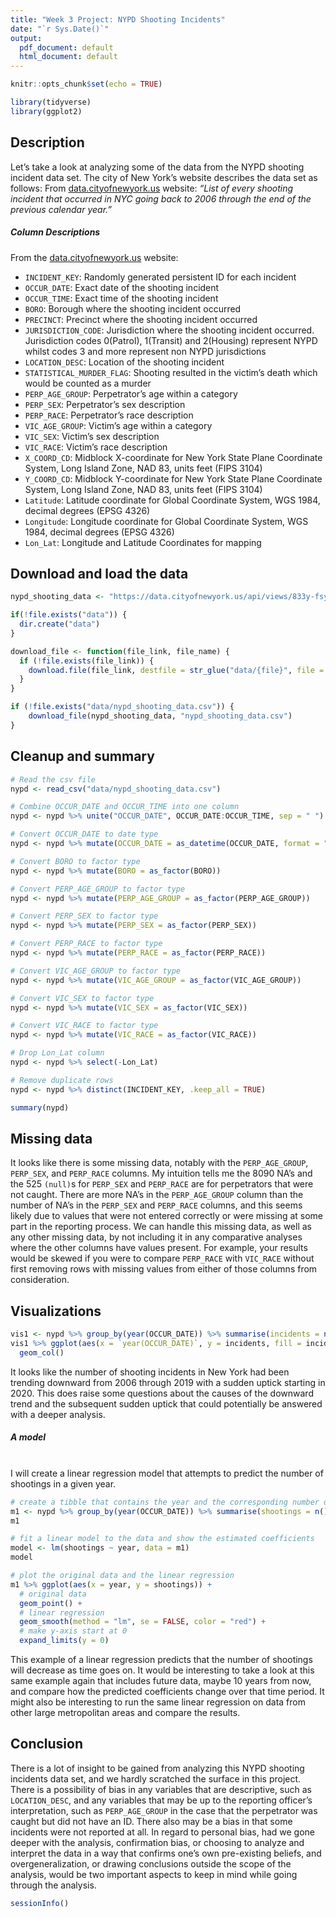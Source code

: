 ```yaml
---
title: "Week 3 Project: NYPD Shooting Incidents"
date: "`r Sys.Date()`"
output:
  pdf_document: default
  html_document: default
---
```


```r
knitr::opts_chunk$set(echo = TRUE)
```

```r
library(tidyverse)
library(ggplot2)
```
## Description
Let's take a look at analyzing some of the data from the NYPD shooting incident data set. The city of New York's website describes the data set as follows: From [data.cityofnewyork.us](https://data.cityofnewyork.us/Public-Safety/NYPD-Shooting-Incident-Data-Historic-/833y-fsy8/about_data) website:
*"List of every shooting incident that occurred in NYC going back to 2006 through the end of the previous calendar year."*

##### Column Descriptions
From the [data.cityofnewyork.us](https://data.cityofnewyork.us/Public-Safety/NYPD-Shooting-Incident-Data-Historic-/833y-fsy8/about_data) website:

* `INCIDENT_KEY`: Randomly generated persistent ID for each incident 
* `OCCUR_DATE`: Exact date of the shooting incident
* `OCCUR_TIME`: Exact time of the shooting incident
* `BORO`: Borough where the shooting incident occurred
* `PRECINCT`: Precinct where the shooting incident occurred
* `JURISDICTION_CODE`: Jurisdiction where the shooting incident occurred. Jurisdiction codes 0(Patrol), 1(Transit) and 2(Housing) represent NYPD whilst codes 3 and more represent non NYPD jurisdictions
* `LOCATION_DESC`: Location of the shooting incident
* `STATISTICAL_MURDER_FLAG`:	Shooting resulted in the victim’s death which would be counted as a murder
* `PERP_AGE_GROUP`: Perpetrator’s age within a category
* `PERP_SEX`: Perpetrator’s sex description
* `PERP_RACE`: Perpetrator’s race description
* `VIC_AGE_GROUP`: Victim’s age within a category
* `VIC_SEX`: Victim’s sex description
* `VIC_RACE`: Victim’s race description
* `X_COORD_CD`: Midblock X-coordinate for New York State Plane Coordinate System, Long Island Zone, NAD 83, units feet (FIPS 3104)
* `Y_COORD_CD`: Midblock Y-coordinate for New York State Plane Coordinate System, Long Island Zone, NAD 83, units feet (FIPS 3104)
* `Latitude`: Latitude coordinate for Global Coordinate System, WGS 1984, decimal degrees (EPSG 4326)
* `Longitude`: Longitude coordinate for Global Coordinate System, WGS 1984, decimal degrees (EPSG 4326)
* `Lon_Lat`: Longitude and Latitude Coordinates for mapping

## Download and load the data
```r
nypd_shooting_data <- "https://data.cityofnewyork.us/api/views/833y-fsy8/rows.csv?accessType=DOWNLOAD"

if(!file.exists("data")) {
  dir.create("data")
}

download_file <- function(file_link, file_name) {
  if (!file.exists(file_link)) {
    download.file(file_link, destfile = str_glue("data/{file}", file = file_name), method = "curl")
  }
}

if (!file.exists("data/nypd_shooting_data.csv")) {
    download_file(nypd_shooting_data, "nypd_shooting_data.csv")
}
```

## Cleanup and summary
```r
# Read the csv file
nypd <- read_csv("data/nypd_shooting_data.csv")

# Combine OCCUR_DATE and OCCUR_TIME into one column
nypd <- nypd %>% unite("OCCUR_DATE", OCCUR_DATE:OCCUR_TIME, sep = " ")

# Convert OCCUR_DATE to date type
nypd <- nypd %>% mutate(OCCUR_DATE = as_datetime(OCCUR_DATE, format = "%m/%d/%Y %H:%M:%S"))

# Convert BORO to factor type
nypd <- nypd %>% mutate(BORO = as_factor(BORO))

# Convert PERP_AGE_GROUP to factor type
nypd <- nypd %>% mutate(PERP_AGE_GROUP = as_factor(PERP_AGE_GROUP))

# Convert PERP_SEX to factor type
nypd <- nypd %>% mutate(PERP_SEX = as_factor(PERP_SEX))

# Convert PERP_RACE to factor type
nypd <- nypd %>% mutate(PERP_RACE = as_factor(PERP_RACE))

# Convert VIC_AGE_GROUP to factor type
nypd <- nypd %>% mutate(VIC_AGE_GROUP = as_factor(VIC_AGE_GROUP))

# Convert VIC_SEX to factor type
nypd <- nypd %>% mutate(VIC_SEX = as_factor(VIC_SEX))

# Convert VIC_RACE to factor type
nypd <- nypd %>% mutate(VIC_RACE = as_factor(VIC_RACE))

# Drop Lon_Lat column
nypd <- nypd %>% select(-Lon_Lat)

# Remove duplicate rows
nypd <- nypd %>% distinct(INCIDENT_KEY, .keep_all = TRUE)

summary(nypd)
```

## Missing data
It looks like there is some missing data, notably with the `PERP_AGE_GROUP`, `PERP_SEX`, and `PERP_RACE` columns. My intuition tells me the 8090 NA's and the 525 `(null)`s for `PERP_SEX` and `PERP_RACE` are for perpetrators that were not caught. There are more NA's in the `PERP_AGE_GROUP` column than the number of NA's in the `PERP_SEX` and `PERP_RACE` columns, and this seems likely due to values that were not entered correctly or were missing at some part in the reporting process. We can handle this missing data, as well as any other missing data, by not including it in any comparative analyses where the other columns have values present. For example, your results would be skewed if you were to compare `PERP_RACE` with `VIC_RACE` without first removing rows with missing values from either of those columns from consideration.

## Visualizations
```r
vis1 <- nypd %>% group_by(year(OCCUR_DATE)) %>% summarise(incidents = n())
vis1 %>% ggplot(aes(x = `year(OCCUR_DATE)`, y = incidents, fill = incidents)) +
  geom_col()
```
It looks like the number of shooting incidents in New York had been trending downward from 2006 through 2019 with a sudden uptick starting in 2020. This does raise some questions about the causes of the downward trend and the subsequent sudden uptick that could potentially be answered with a deeper analysis.
\

##### A model
\
I will create a linear regression model that attempts to predict the number of shootings in a given year.
```r
# create a tibble that contains the year and the corresponding number of shootings for that year
m1 <- nypd %>% group_by(year(OCCUR_DATE)) %>% summarise(shootings = n()) %>% rename(year = `year(OCCUR_DATE)`)
m1

# fit a linear model to the data and show the estimated coefficients
model <- lm(shootings ~ year, data = m1)
model

# plot the original data and the linear regression
m1 %>% ggplot(aes(x = year, y = shootings)) +
  # original data
  geom_point() +
  # linear regression
  geom_smooth(method = "lm", se = FALSE, color = "red") +
  # make y-axis start at 0
  expand_limits(y = 0)
```
This example of a linear regression predicts that the number of shootings will decrease as time goes on. It would be interesting to take a look at this same example again that includes future data, maybe 10 years from now, and compare how the predicted coefficients change over that time period. It might also be interesting to run the same linear regression on data from other large metropolitan areas and compare the results.


## Conclusion
There is a lot of insight to be gained from analyzing this NYPD shooting incidents data set, and we hardly scratched the surface in this project. There is a possibility of bias in any variables that are descriptive, such as `LOCATION_DESC`, and any variables that may be up to the reporting officer's interpretation, such as `PERP_AGE_GROUP` in the case that the perpetrator was caught but did not have an ID. There also may be a bias in that some incidents were not reported at all. In regard to personal bias, had we gone deeper with the analysis, confirmation bias, or choosing to analyze and interpret the data in a way that confirms one's own pre-existing beliefs, and overgeneralization, or drawing conclusions outside the scope of the analysis, would be two important aspects to keep in mind while going through the analysis.
```r
sessionInfo()
```

